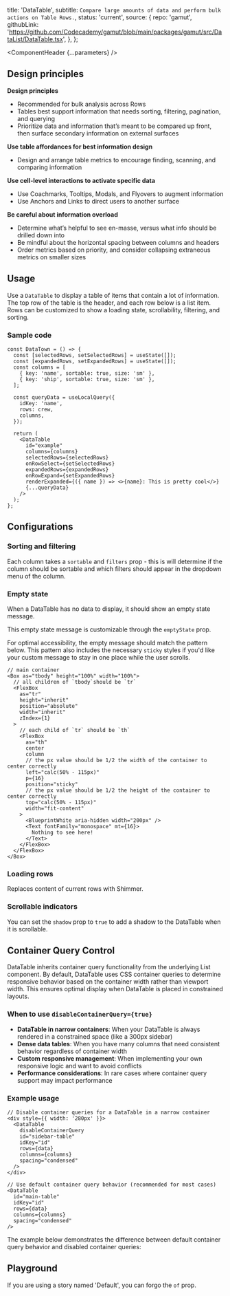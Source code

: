 


  title: 'DataTable',
  subtitle: `Compare large amounts of data and perform bulk actions on Table Rows.`,
  status: 'current',
  source: {
    repo: 'gamut',
    githubLink:
      'https://github.com/Codecademy/gamut/blob/main/packages/gamut/src/DataList/DataTable.tsx',
  },
};

<Meta of={DataTableStories} />

<ComponentHeader {...parameters} />

## Design principles

**Design principles**

- Recommended for bulk analysis across Rows
- Tables best support information that needs sorting, filtering, pagination, and querying
- Prioritize data and information that’s meant to be compared up front, then surface secondary information on external surfaces

**Use table affordances for best information design**

- Design and arrange table metrics to encourage finding, scanning, and comparing information

**Use cell-level interactions to activate specific data**

- Use Coachmarks, Tooltips, Modals, and Flyovers to augment information
- Use Anchors and Links to direct users to another surface

**Be careful about information overload**

- Determine what’s helpful to see en-masse, versus what info should be drilled down into
- Be mindful about the horizontal spacing between columns and headers
- Order metrics based on priority, and consider collapsing extraneous metrics on smaller sizes

## Usage

Use a `DataTable` to display a table of items that contain a lot of information. The top row of the table is the header, and each row below is a list item. Rows can be customized to show a loading state, scrollability, filtering, and sorting.

### Sample code

```tsx
const DataTown = () => {
  const [selectedRows, setSelectedRows] = useState([]);
  const [expandedRows, setExpandedRows] = useState([]);
  const columns = [
    { key: 'name', sortable: true, size: 'sm' },
    { key: 'ship', sortable: true, size: 'sm' },
  ];

  const queryData = useLocalQuery({
    idKey: 'name',
    rows: crew,
    columns,
  });

  return (
    <DataTable
      id="example"
      columns={columns}
      selectedRows={selectedRows}
      onRowSelect={setSelectedRows}
      expandedRows={expandedRows}
      onRowExpand={setExpandedRows}
      renderExpanded={({ name }) => <>{name}: This is pretty cool</>}
      {...queryData}
    />
  );
};
```

## Configurations

### Sorting and filtering

Each column takes a `sortable` and `filters` prop - this is will determine if the column should be sortable and which filters should appear in the dropdown menu of the column.

<Canvas of={DataTableStories.FullDataTable} />

### Empty state

When a DataTable has no data to display, it should show an empty state message.

<Canvas of={DataTableStories.EmptyState} />

This empty state message is customizable through the `emptyState` prop.

<Canvas of={DataTableStories.EmptyStateCustom} />

For optimal accessibility, the empty message should match the pattern below. This pattern also includes the necessary `sticky` styles if you'd like your custom message to stay in one place while the user scrolls.

```tsx
// main container
<Box as="tbody" height="100%" width="100%">
  // all children of `tbody`should be `tr`
  <FlexBox
    as="tr"
    height="inherit"
    position="absolute"
    width="inherit"
    zIndex={1}
  >
    // each child of `tr` should be `th`
    <FlexBox
      as="th"
      center
      column
      // the px value should be 1/2 the width of the container to center correctly
      left="calc(50% - 115px)"
      p={16}
      position="sticky"
      // the px value should be 1/2 the height of the container to center correctly
      top="calc(50% - 115px)"
      width="fit-content"
    >
      <BlueprintWhite aria-hidden width="200px" />
      <Text fontFamily="monospace" mt={16}>
        Nothing to see here!
      </Text>
    </FlexBox>
  </FlexBox>
</Box>
```

### Loading rows

Replaces content of current rows with <LinkTo id="Atoms/Loaders/Shimmer">Shimmer</LinkTo>.

<Canvas of={DataTableStories.LoadingRows} />

### Scrollable indicators

You can set the `shadow` prop to `true` to add a shadow to the DataTable when it is scrollable.

<Canvas of={DataTableStories.Scrollable} />

## Container Query Control

DataTable inherits container query functionality from the underlying List component. By default, DataTable uses CSS container queries to determine responsive behavior based on the container width rather than viewport width. This ensures optimal display when DataTable is placed in constrained layouts.

### When to use `disableContainerQuery={true}`

- **DataTable in narrow containers**: When your DataTable is always rendered in a constrained space (like a 300px sidebar)
- **Dense data tables**: When you have many columns that need consistent behavior regardless of container width
- **Custom responsive management**: When implementing your own responsive logic and want to avoid conflicts
- **Performance considerations**: In rare cases where container query support may impact performance

### Example usage

```tsx
// Disable container queries for a DataTable in a narrow container
<div style={{ width: '280px' }}>
  <DataTable
    disableContainerQuery
    id="sidebar-table"
    idKey="id"
    rows={data}
    columns={columns}
    spacing="condensed"
  />
</div>

// Use default container query behavior (recommended for most cases)
<DataTable
  id="main-table"
  idKey="id"
  rows={data}
  columns={columns}
  spacing="condensed"
/>
```

The example below demonstrates the difference between default container query behavior and disabled container queries:

<Canvas of={DataTableStories.DisableContainerQuery} />

<Callout text="In most cases, you should use the default container query behavior as it provides better responsive design. **Only** disable container queries when you have specific layout requirements that conflict with the default behavior." />

## Playground

If you are using a story named 'Default', you can forgo the `of` prop.

<Canvas sourceState="shown" of={DataTableStories.Default} />

<Controls />
